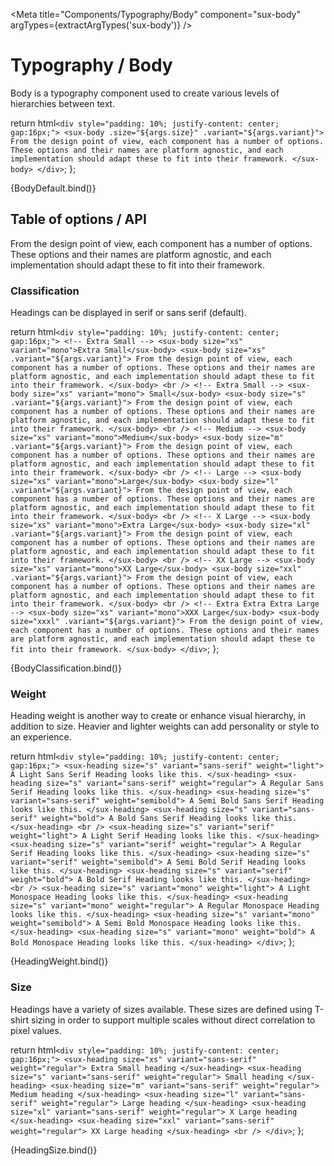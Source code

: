 
<Meta title="Components/Typography/Body" component="sux-body" argTypes={extractArgTypes('sux-body')} />

# Typography / Body

Body is a typography component used to create various levels of hierarchies between text.

  return html`
    <div style="padding: 10%; justify-content: center; gap:16px;">
      <sux-body .size="${args.size}" .variant="${args.variant}">
        From the design point of view, each component has a number of options. These options and their names are platform agnostic, and each implementation should adapt these to
        fit into their framework.
      </sux-body>
    </div>
  `;
};

<Canvas>
  <Story name="BodyDefault">{BodyDefault.bind()}</Story>
</Canvas>

## Table of options / API

From the design point of view, each component has a number of options. These options and their names are platform agnostic, and each implementation should adapt these to fit into their framework.

<ArgsTable of="sux-body" />

### Classification

Headings can be displayed in serif or sans serif (default).

  return html`
    <div style="padding: 10%; justify-content: center; gap:16px;">
      <!-- Extra Small -->
      <sux-body size="xs" variant="mono">Extra Small</sux-body>
      <sux-body size="xs" .variant="${args.variant}">
        From the design point of view, each component has a number of options. These options and their names are platform agnostic, and each implementation should adapt these to
        fit into their framework.
      </sux-body>
      <br />
      <!-- Extra Small -->
      <sux-body size="xs" variant="mono"> Small</sux-body>
      <sux-body size="s" .variant="${args.variant}">
        From the design point of view, each component has a number of options. These options and their names are platform agnostic, and each implementation should adapt these to
        fit into their framework.
      </sux-body>
      <br />
      <!-- Medium -->
      <sux-body size="xs" variant="mono">Medium</sux-body>
      <sux-body size="m" .variant="${args.variant}">
        From the design point of view, each component has a number of options. These options and their names are platform agnostic, and each implementation should adapt these to
        fit into their framework.
      </sux-body>
      <br />
      <!-- Large -->
      <sux-body size="xs" variant="mono">Large</sux-body>
      <sux-body size="l" .variant="${args.variant}">
        From the design point of view, each component has a number of options. These options and their names are platform agnostic, and each implementation should adapt these to
        fit into their framework.
      </sux-body>
      <br />
      <!-- X Large -->
      <sux-body size="xs" variant="mono">Extra Large</sux-body>
      <sux-body size="xl" .variant="${args.variant}">
        From the design point of view, each component has a number of options. These options and their names are platform agnostic, and each implementation should adapt these to
        fit into their framework.
      </sux-body>
      <br />
      <!-- XX Large -->
      <sux-body size="xs" variant="mono">XX Large</sux-body>
      <sux-body size="xxl" .variant="${args.variant}">
        From the design point of view, each component has a number of options. These options and their names are platform agnostic, and each implementation should adapt these to
        fit into their framework.
      </sux-body>
      <br />
      <!-- Extra Extra Extra Large -->
      <sux-body size="xs" variant="mono">XXX Large</sux-body>
      <sux-body size="xxxl" .variant="${args.variant}">
        From the design point of view, each component has a number of options. These options and their names are platform agnostic, and each implementation should adapt these to
        fit into their framework.
      </sux-body>
    </div>
  `;
};

<Canvas>
  <Story name="BodyClassification">{BodyClassification.bind()}</Story>
</Canvas>

### Weight

Heading weight is another way to create or enhance visual hierarchy, in addition to size. Heavier and lighter weights can add personality or style to an experience.

  return html`
    <div style="padding: 10%; justify-content: center; gap:16px;">
      <sux-heading size="s" variant="sans-serif" weight="light"> A Light Sans Serif Heading looks like this. </sux-heading>
      <sux-heading size="s" variant="sans-serif" weight="regular"> A Regular Sans Serif Heading looks like this. </sux-heading>
      <sux-heading size="s" variant="sans-serif" weight="semibold"> A Semi Bold Sans Serif Heading looks like this. </sux-heading>
      <sux-heading size="s" variant="sans-serif" weight="bold"> A Bold Sans Serif Heading looks like this. </sux-heading>
      <br />
      <sux-heading size="s" variant="serif" weight="light"> A Light Serif Heading looks like this. </sux-heading>
      <sux-heading size="s" variant="serif" weight="regular"> A Regular Serif Heading looks like this. </sux-heading>
      <sux-heading size="s" variant="serif" weight="semibold"> A Semi Bold Serif Heading looks like this. </sux-heading>
      <sux-heading size="s" variant="serif" weight="bold"> A Bold Serif Heading looks like this. </sux-heading>
      <br />
      <sux-heading size="s" variant="mono" weight="light"> A Light Monospace Heading looks like this. </sux-heading>
      <sux-heading size="s" variant="mono" weight="regular"> A Regular Monospace Heading looks like this. </sux-heading>
      <sux-heading size="s" variant="mono" weight="semibold"> A Semi Bold Monospace Heading looks like this. </sux-heading>
      <sux-heading size="s" variant="mono" weight="bold"> A Bold Monospace Heading looks like this. </sux-heading>
    </div>
  `;
};

<Canvas>
  <Story name="HeadingWeight">{HeadingWeight.bind()}</Story>
</Canvas>

### Size

Headings have a variety of sizes available. These sizes are defined using T-shirt sizing in order to support multiple scales without direct correlation to pixel values.

  return html`
    <div style="padding: 10%; justify-content: center; gap:16px;">
      <sux-heading size="xs" variant="sans-serif" weight="regular"> Extra Small heading </sux-heading>
      <sux-heading size="s" variant="sans-serif" weight="regular"> Small heading </sux-heading>
      <sux-heading size="m" variant="sans-serif" weight="regular"> Medium heading </sux-heading>
      <sux-heading size="l" variant="sans-serif" weight="regular"> Large heading </sux-heading>
      <sux-heading size="xl" variant="sans-serif" weight="regular"> X Large heading </sux-heading>
      <sux-heading size="xxl" variant="sans-serif" weight="regular"> XX Large heading </sux-heading>
      <br />
    </div>
  `;
};

<Canvas>
  <Story name="HeadingSize">{HeadingSize.bind()}</Story>
</Canvas>
